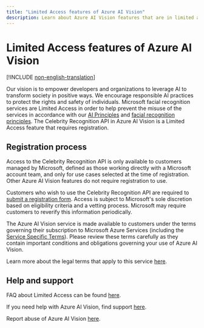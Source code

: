 ```yaml
---
title: "Limited Access features of Azure AI Vision"
description: Learn about Azure AI Vision features that are in limited access.
---
```


# Limited Access features of Azure AI Vision

[!INCLUDE [non-english-translation](../includes/non-english-translation)]

Our vision is to empower developers and organizations to leverage AI to transform society in positive ways. We encourage responsible AI practices to protect the rights and safety of individuals. Microsoft facial recognition services are Limited Access in order to help prevent the misuse of the services in accordance with our [AI Principles](https://www.microsoft.com/ai/responsible-ai?SilentAuth=1&wa=wsignin1.0) and [facial recognition principles](https://blogs.microsoft.com/on-the-issues/2018/12/17/six-principles-to-guide-microsofts-facial-recognition-work/). The Celebrity Recognition API in Azure AI Vision is a Limited Access feature that requires registration.  

## Registration process

Access to the Celebrity Recognition API is only available to customers managed by Microsoft, defined as those working directly with a Microsoft account team, and only for use cases selected at the time of registration. Other Azure AI Vision features do not require registration to use.

Customers who wish to use the Celebrity Recognition API are required to [submit a registration form](https://aka.ms/facerecognition). Access is subject to Microsoft's sole discretion based on eligibility criteria and a vetting process. Microsoft may require customers to reverify this information periodically.

The Azure AI Vision service is made available to customers under the terms governing their subscription to Microsoft Azure Services (including the [Service Specific Terms](https://aka.ms/MCAServiceSpecificTerms)). Please review these terms carefully as they contain important conditions and obligations governing your use of Azure AI Vision.

Learn more about the legal terms that apply to this service [here](https://azure.microsoft.com/support/legal/).

## Help and support

FAQ about Limited Access can be found [here](/azure/ai-services/cognitive-services-limited-access/).

If you need help with Azure AI Vision, find support [here](/azure/ai-services/cognitive-services-support-options).

Report abuse of Azure AI Vision [here](https://aka.ms/reportabuse).
